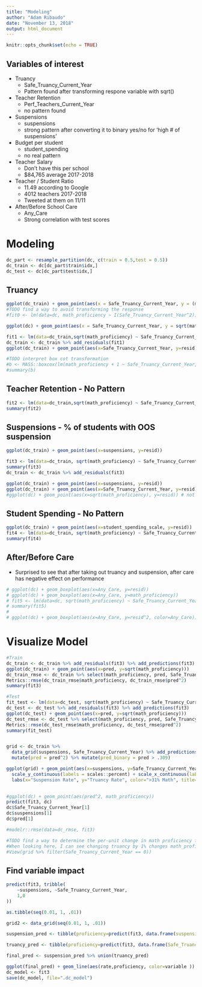 ```yaml
---
title: "Modeling"
author: "Adam Ribaudo"
date: "November 13, 2018"
output: html_document
---
```


```r
knitr::opts_chunk$set(echo = TRUE)
```

## Variables of interest

* Truancy
  + Safe_Truancy_Current_Year
  + Pattern found after transforming respone variable with sqrt()
* Teacher Retention
  + Perf_Teachers_Current_Year
  + no pattern found
* Suspensions
  + suspensions
  + strong pattern after converting it to binary yes/no for 'high # of suspensions'
* Budget per student 
  + student_spending
  + no real pattern
* Teacher Salary
  + Don't have this per school 
  + $84,765 average 2017-2018 
* Teacher / Student Ratio
  + 11.49 according to Google
  + 4012 teachers 2017-2018
  + Tweeted at them on 11/11
* After/Before School Care
  + Any_Care
  + Strong correlation with test scores
  
# Modeling
```r
dc_part <- resample_partition(dc, c(train = 0.5,test = 0.5))
dc_train <- dc[dc_part$train$idx,]
dc_test <- dc[dc_part$test$idx,]
```

## Truancy
```r

ggplot(dc_train) + geom_point(aes(x = Safe_Truancy_Current_Year, y = (math_proficiency)^.5))
#TODO find a way to avoid transforming the response
#fit0 <- lm(data=dc, math_proficiency ~ I(Safe_Truancy_Current_Year^2))

ggplot(dc) + geom_point(aes(x = Safe_Truancy_Current_Year, y = sqrt(math_proficiency)))

fit1 <- lm(data=dc_train,sqrt(math_proficiency) ~ Safe_Truancy_Current_Year)
dc_train <- dc_train %>% add_residuals(fit1)
ggplot(dc_train) + geom_point(aes(x=Safe_Truancy_Current_Year, y=resid))

#TODO interpret box cot transformation
#b <- MASS::boxcox(lm(math_proficiency + 1 ~ Safe_Truancy_Current_Year, data=dc), plotit=T)
#summary(b)

```

## Teacher Retention - No Pattern

```r

fit2 <- lm(data=dc_train,sqrt(math_proficiency) ~ Safe_Truancy_Current_Year + Perf_Teachers_Current_Year)
summary(fit2)
```


## Suspensions - % of students with OOS suspension
```r
ggplot(dc_train) + geom_point(aes(x=suspensions, y=resid))

fit3 <- lm(data=dc_train, sqrt(math_proficiency) ~ Safe_Truancy_Current_Year + suspensions)
summary(fit3)
dc_train <- dc_train %>% add_residuals(fit3)

ggplot(dc_train) + geom_point(aes(x=suspensions, y=resid))
ggplot(dc_train) + geom_point(aes(x=Safe_Truancy_Current_Year, y=resid))
#ggplot(dc) + geom_point(aes(x=sqrt(math_proficiency), y=resid)) # not sure what's going on here
```

## Student Spending - No Pattern
```r
ggplot(dc_train) + geom_point(aes(x=student_spending_scale, y=resid))
fit4 <- lm(data=dc_train, sqrt(math_proficiency) ~ Safe_Truancy_Current_Year + high_suspensions + student_spending)
summary(fit4)

```

## After/Before Care

- Surprised to see that after taking out truancy and suspension, after care has negative effect on performance

```r


# ggplot(dc) + geom_boxplot(aes(x=Any_Care, y=resid))
# ggplot(dc) + geom_boxplot(aes(x=Any_Care, y=math_proficiency))
# fit5 <- lm(data=dc, sqrt(math_proficiency) ~ Safe_Truancy_Current_Year + high_suspensions + Any_Care)
# summary(fit5)
# 
# ggplot(dc) + geom_boxplot(aes(x=Any_Care, y=resid^2, color=Any_Care)) + labs(x="Provides Before or After School Care", y="Residuals") + scale_y_continuous(labels = scales::percent) + theme_light() + guides(color=FALSE)

```

# Visualize Model
```r
#Train
dc_train <- dc_train %>% add_residuals(fit3) %>% add_predictions(fit3)
ggplot(dc_train) + geom_point(aes(x=pred, y=sqrt(math_proficiency)))
dc_train_rmse <- dc_train %>% select(math_proficiency, pred, Safe_Truancy_Current_Year, suspensions) %>% na.omit()
Metrics::rmse(dc_train_rmse$math_proficiency, dc_train_rmse$pred^2)
summary(fit3)

#Test
fit_test <- lm(data=dc_test, sqrt(math_proficiency) ~ Safe_Truancy_Current_Year + suspensions)
dc_test <- dc_test %>% add_residuals(fit3) %>% add_predictions(fit3)
ggplot(dc_test) + geom_point(aes(x=pred, y=sqrt(math_proficiency)))
dc_test_rmse <- dc_test %>% select(math_proficiency, pred, Safe_Truancy_Current_Year, suspensions) %>% na.omit()
Metrics::rmse(dc_test_rmse$math_proficiency, dc_test_rmse$pred^2)
summary(fit_test)


grid <- dc_train %>% 
  data_grid(suspensions, Safe_Truancy_Current_Year) %>% add_predictions(fit_test) %>% na.omit() %>% 
  mutate(pred = pred^2) %>% mutate(pred_binary = pred > .309) 

ggplot(grid) + geom_point(aes(x=suspensions, y=Safe_Truancy_Current_Year, color=pred_binary)) +
  scale_y_continuous(labels = scales::percent) + scale_x_continuous(labels = scales::percent) + 
  labs(x="Suspension Rate", y="Truancy Rate", color=">31% Math", title="Predicted Inputs to Achieve Above 31% Math Proficiency") + theme_light()
  

#ggplot(dc) + geom_point(aes(pred^2, math_proficiency))
predict(fit3, dc)
dc$Safe_Truancy_Current_Year[1]
dc$suspensions[1]
dc$pred[1]

#modelr::rmse(data=dc_rmse, fit3)

#TODO find a way to determine the per-unit change in math proficiency for my variables:
#When looking here, I can see changing truancy by 1% changes math_proficiency by .7%
#View(grid %>% filter(Safe_Truancy_Current_Year == 0))


```

## Find variable impact
```r
predict(fit3, tribble(
    ~suspensions, ~Safe_Truancy_Current_Year,
    1,0
))

as.tibble(seq(0.01, 1, .01))

grid2 <- data_grid(seq(0.01, 1, .01)) 

suspension_pred <- tibble(proficiency=predict(fit3, data.frame(suspensions=seq(.00,1,.01), Safe_Truancy_Current_Year=rep(0,101)))^2- 0.4447553) %>% bind_cols(data.frame(rate=seq(.00,1,.01))) %>% mutate(variable="DC Suspension")

truancy_pred <- tibble(proficiency=predict(fit3, data.frame(Safe_Truancy_Current_Year=seq(.00,1,.01), suspensions=rep(0,101)))^2- 0.4447553) %>% bind_cols(data.frame(rate=seq(.00,1,.01))) %>% mutate(variable="DC Truancy")

final_pred <- suspension_pred %>% union(truancy_pred)

ggplot(final_pred) + geom_line(aes(rate,proficiency, color=variable ))
dc_model <- fit3
save(dc_model, file=".dc_model")
```